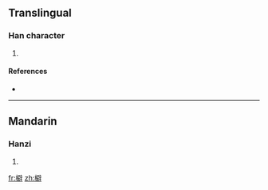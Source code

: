 {{also|蘗}}
==Translingual==

===Han character===
{{Han char|rn=75|rad=木|as=13|sn=17|four=|canj=木尸口十 (DSRJ)}}

# {{defn|Han|sort=木13}}

====References====
* {{Han ref|kx=0557.050|dkj=15670|dj=0946.120|hdz=21306.010|uh=6A98|ud=27288}}

----

==Mandarin==

===Hanzi===
{{cmn-hanzi|pin=[[bì]] ([[bi4]]), [[guì]] ([[gui4]]), [[huì]] ([[hui4]])|wg=pi<sup>4</sup>, kuei<sup>4</sup>, hui<sup>4</sup>}}

# {{defn|Mandarin|sort=木13}}

[[fr:檘]]
[[zh:檘]]